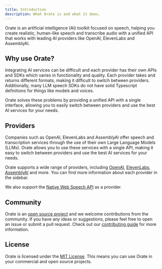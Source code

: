 ```yaml
---
title: Introduction
description: What Orate is and what it does.
---
```


Orate is an artificial intelligence (AI) toolkit focused on speech, helping you create realistic, human-like speech and transcribe audio with a unified API that works with leading AI providers like OpenAI, ElevenLabs and AssemblyAI.

## Why use Orate?

Integrating AI services can be difficult and each provider has their own APIs and SDKs which varies in functionality and quality. Each provider takes and returns different formats, making it difficult to switch between providers. Additionally, many LLM speech SDKs do not have solid Typescript definitions for things like models and voices.

Orate solves these problems by providing a unified API with a single interface, allowing you to easily switch between providers and use the best AI services for your needs.

## Providers

Companies such as OpenAI, ElevenLabs and AssemblyAI offer speech and transcription services through the use of their own Large Language Models (LLMs). Orate allows you to use these services with a single API, making it easy to switch between providers and use the best AI services for your needs.

Orate supports a wide range of providers, including [OpenAI](/docs/openai), [ElevenLabs](/docs/elevenlabs), [AssemblyAI](/docs/assemblyai) and more. You can find more information about each provider in the sidebar.

We also support the [Native Web Speech API](/docs/native) as a provider.

## Community

Orate is an [open source project](https://github.com/haydenbleasel/orate) and we welcome contributions from the community. If you have any ideas or suggestions, please feel free to open an issue or submit a pull request. Check out our [contributing guide](/docs/contributing) for more information.

## License

Orate is licensed under the [MIT License](https://github.com/haydenbleasel/orate/blob/main/LICENSE). This means you can use Orate in your commercial and open source projects.